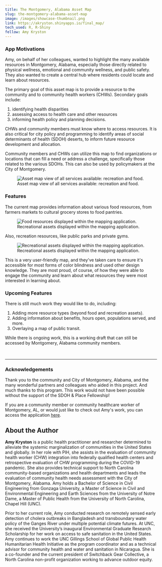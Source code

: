 ```yaml
---
title: The Montgomery, Alabama Asset Map
slug: the-montgomery-alabama-asset-map
image: /images/showcase-thumbnail.png
link: https://akryston.shinyapps.io/final_map/
tech_used: R, R-Shiny
fellow: Amy Kryston
---
```

### **App Motivations**

Amy, on behalf of her colleagues, wanted to highlight the many available resources in Montgomery, Alabama, especially those directly related to physical wellness, emotional and community wellness, and public safety. They also wanted to create a central hub where residents could locate and learn about resources.

The primary goal of this asset map is to provide a resource to the community and to community health workers (CHWs). Secondary goals include: 

1. identifying health disparities
2. assessing access to health care and other resources
3. informing health policy and planning decisions. 

CHWs and community members must know where to access resources. It is also critical for city policy and programming to identify areas of social determinants of health (SDOH) deserts, to inform future resource development and allocation.

Community members and CHWs can utilize this map to find organizations or locations that can fill a need or address a challenge, specifically those related to the various SDOHs. This can also be used by policymakers at the City of Montgomery.

<figure>
  <img src="/images/screenshot-amy-kryston.png" alt="Asset map view of all services available: recreation and food."/>
  <figcaption>Asset map view of all services available: recreation and food.</figcaption>
</figure>


### **Features**

The current map provides information about various food resources, from farmers markets to cultural grocery stores to food pantries.

<figure>
  <img src="/images/food-assets-ss.png" alt="Food resources displayed within the mapping application."/>
  <figcaption>Recreational assets displayed within the mapping application.</figcaption>
</figure>

Also, recreation resources, like public parks and private gyms. 

<figure>
  <img src="/images/recreation-assets-ss.png" alt="Recreational assets displayed within the mapping application."/>
  <figcaption>Recreational assets displayed within the mapping application.</figcaption>
</figure>

This is a very user-friendly map, and they've taken care to ensure it's accessible for most forms of color blindness and used other design knowledge. They are most proud, of course, of how they were able to engage the community and learn about what resources they were most interested in learning about.

### **Upcoming Features**

There is still much work they would like to do, including:

1. Adding more resource types (beyond food and recreation assets). 
2. Adding information about benefits, hours open, populations served, and more. 
3. Overlaying a map of public transit.

While there is ongoing work, this is a working draft that can still be accessed by Montgomery, Alabama community members.

<br/>

- - -

### **Acknowledgements**

Thank you to the community and City of Montgomery, Alabama, and the many wonderful partners and colleagues who aided in this project. And much thanks to this program. This work would not have been possible without the support of the SDOH & Place Fellowship!

If you are a community member or community healthcare worker of Montgomery, AL, or would just like to check out Amy's work, you can access the application [here](https://akryston.shinyapps.io/final_map/).

## About the Author

**Amy Kryston** is a public health practitioner and researcher determined to alleviate the systemic marginalization of communities in the United States and globally. In her role with PIH, she assists in the evaluation of community health worker (CHW) integration into federally qualified health centers and retrospective evaluation of CHW programming during the COVID-19 pandemic. She also provides technical support to North Carolina community-based organizations and health departments and leads the evaluation of community health needs assessment with the City of Montgomery, Alabama. Amy holds a Bachelor of Science in Civil Engineering from Gonzaga University, a Master of Science in Civil and Environmental Engineering and Earth Sciences from the University of Notre Dame, a Master of Public Health from the University of North Carolina, Chapel Hill (UNC).

Prior to her current role, Amy conducted research on remotely sensed early detection of cholera outbreaks in Bangladesh and transboundary water policy of the Ganges River under multiple potential climate futures. At UNC, she received the University’s inaugural Environmental Graduate Research Scholarship for her work on access to safe sanitation in the United States. Amy continues to work the UNC Gillings School of Global Public Health Humanitarian Health Initiative as the program coordinator and as a technical advisor for community health and water and sanitation in Nicaragua. She is a co-founder and the current president of Switchback Gear Collective, a North Carolina non-profit organization working to advance outdoor equity.
